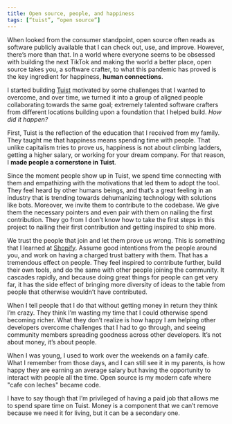 ```yaml
---
title: Open source, people, and happiness
tags: [“tuist”, “open source”]
---
```


When looked from the consumer standpoint, open source often reads as software publicly available that I can check out, use, and improve. However, there’s more than that. In a world where everyone seems to be obsessed with building the next TikTok and making the world a better place, open source takes you, a software crafter, to what this pandemic has proved is the key ingredient for happiness, **human connections**.

I started building [Tuist](https://tuist.io) motivated by some challenges that I wanted to overcome, and over time, we turned it into a group of aligned people collaborating towards the same goal; extremely talented software crafters from different locations building upon a foundation that I helped build. *How did it happen?*

First, Tuist is the reflection of the education that I received from my family. They taught me that happiness means spending time with people. That unlike capitalism tries to prove us, happiness is not about climbing ladders, getting a higher salary, or working for your dream company. For that reason, I **made people a cornerstone in Tuist**.

Since the moment people show up in Tuist, we spend time connecting with them and empathizing with the motivations that led them to adopt the tool. They feel heard by other humans beings, and that’s a great feeling in an industry that is trending towards dehumanizing technology with solutions like bots. Moreover, we invite them to contribute to the codebase. We give them the necessary pointers and even pair with them on nailing the first contribution. They go from I don’t know how to take the first steps in this project to nailing their first contribution and getting inspired to ship more.

We trust the people that join and let them prove us wrong. This is something that I learned at [Shopify](https://shopify.com). Assume good intentions from the people around you, and work on having a charged trust battery with them. That has a tremendous effect on people. They feel inspired to contribute further, build their own tools, and do the same with other people joining the community. It cascades rapidly, and because doing great things for people can get very far, it has the side effect of bringing more diversity of ideas to the table from people that otherwise wouldn’t have contributed.

When I tell people that I do that without getting money in return they think I’m crazy. They think I’m wasting my time that I could otherwise spend becoming richer. 
What they don’t realize is how happy I am helping other developers overcome challenges that I had to go through, and seeing community members spreading goodness across other developers. It’s not about money, it’s about people.

When I was young, I used to work over the weekends on a family cafe. What I remember from those days, and I can still see it in my parents, is how happy they are earning an average salary but having the opportunity to interact with people all the time. Open source is my modern cafe where "cafe con leches" became code.

I have to say though that I’m privileged of having a paid job that allows me to spend spare time on Tuist. Money is a component that we can’t remove because we need it for living, but it can be a secondary one.
